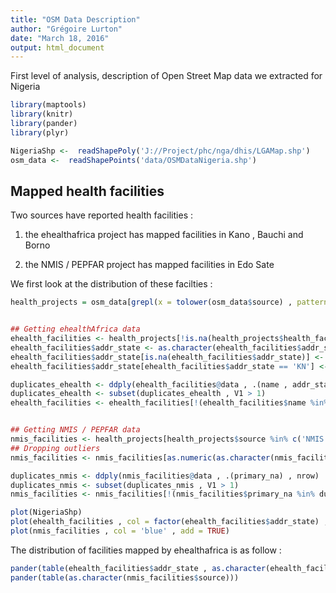 ```yaml
---
title: "OSM Data Description"
author: "Grégoire Lurton"
date: "March 18, 2016"
output: html_document
---
```


First level of analysis, description of Open Street Map data we extracted for Nigeria

```r
library(maptools)
library(knitr)
library(pander)
library(plyr)

NigeriaShp <-  readShapePoly('J://Project/phc/nga/dhis/LGAMap.shp')
osm_data <-  readShapePoints('data/OSMDataNigeria.shp')
```

## Mapped health facilities

Two sources have reported health facilities :

1. the ehealthafrica project has mapped facilities in Kano , Bauchi and Borno

2. the NMIS / PEPFAR project has mapped facilities in Edo Sate

We first look at the distribution of these facilties :
 
```r
health_projects = osm_data[grepl(x = tolower(osm_data$source) , pattern = 'ehealthafrica|nmis|pepfar') , ]


## Getting ehealthAfrica data
ehealth_facilities <- health_projects[!is.na(health_projects$health_fac) , ]
ehealth_facilities$addr_state <- as.character(ehealth_facilities$addr_state)
ehealth_facilities$addr_state[is.na(ehealth_facilities$addr_state)] <- 'Borno'
ehealth_facilities$addr_state[ehealth_facilities$addr_state == 'KN'] <- 'Kano'

duplicates_ehealth <- ddply(ehealth_facilities@data , .(name , addr_state) , nrow)
duplicates_ehealth <- subset(duplicates_ehealth , V1 > 1)
ehealth_facilities <- ehealth_facilities[!(ehealth_facilities$name %in% duplicates_ehealth$name) ,]


## Getting NMIS / PEPFAR data
nmis_facilities <- health_projects[health_projects$source %in% c('NMIS','PEPFAR') , ]
## Dropping outliers
nmis_facilities <- nmis_facilities[as.numeric(as.character(nmis_facilities$lat)) < min(as.numeric(as.character(ehealth_facilities$lat))) ,]

duplicates_nmis <- ddply(nmis_facilities@data , .(primary_na) , nrow)
duplicates_nmis <- subset(duplicates_nmis , V1 > 1)
nmis_facilities <- nmis_facilities[!(nmis_facilities$primary_na %in% duplicates_nmis$primary_na) ,]
```


```r
plot(NigeriaShp)
plot(ehealth_facilities , col = factor(ehealth_facilities$addr_state) , add = TRUE)
plot(nmis_facilities , col = 'blue' , add = TRUE)
```

The distribution of facilities mapped by ehealthafrica is as follow :

```r
pander(table(ehealth_facilities$addr_state , as.character(ehealth_facilities$health_fac)))
pander(table(as.character(nmis_facilities$source)))
```

